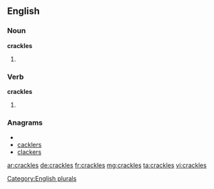 ==English==

===Noun===
'''crackles'''

# {{plural of |[[crackle]]}}

===Verb===
'''crackles'''

# {{third-person singular of|[[crackle]]}}

===Anagrams===
* {{alphagram|acceklrs}}
* [[cacklers#English|cacklers]]
* [[clackers#English|clackers]]


[[Category:English plurals]]

[[ar:crackles]]
[[de:crackles]]
[[fr:crackles]]
[[mg:crackles]]
[[ta:crackles]]
[[vi:crackles]]
